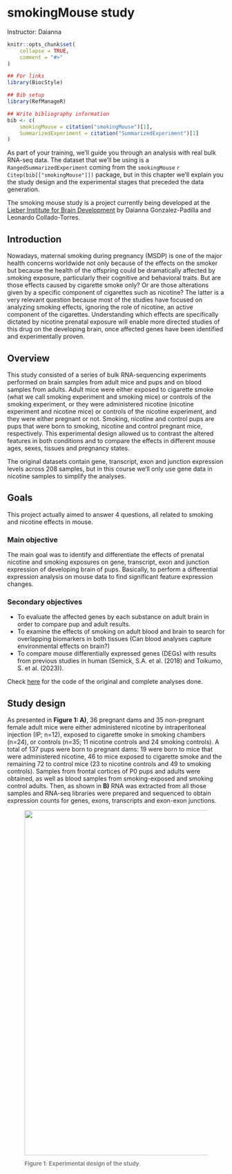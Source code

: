 # smokingMouse study

Instructor: Daianna

```r
knitr::opts_chunk$set(
    collapse = TRUE,
    comment = "#>"
)
```

```r
## For links
library(BiocStyle)

## Bib setup
library(RefManageR)

## Write bibliography information
bib <- c(
    smokingMouse = citation("smokingMouse")[1],
    SummarizedExperiment = citation("SummarizedExperiment")[1]
)
```


As part of your training, we'll guide you through an analysis with real bulk RNA-seq data. 
The dataset that we'll be using is a `RangedSummarizedExperiment` coming from the `smokingMouse` `r Citep(bib[["smokingMouse"]])` package, but in this chapter we'll explain you the study design and the experimental stages that preceded the data generation. 

The smoking mouse study is a project currently being developed at the [Lieber Institute for Brain Development](https://www.libd.org) by Daianna Gonzalez-Padilla and Leonardo Collado-Torres. 

## Introduction 
Nowadays, maternal smoking during pregnancy (MSDP) is one of the major health concerns worldwide not only because of the effects on the smoker but because the health of the offspring could be dramatically affected by smoking exposure, particularly their cognitive and behavioral traits. But are those effects caused by cigarette smoke only? Or are those alterations given by a specific component of cigarettes such as nicotine? The latter is a very relevant question because most of the studies have focused on analyzing smoking effects, ignoring the role of nicotine, an active component of the cigarettes. Understanding which effects are specifically dictated by nicotine prenatal exposure will enable more directed studies of this drug on the developing brain, once affected genes have been identified and experimentally proven.

## Overview
This study consisted of a series of bulk RNA-sequencing experiments performed on brain samples from adult mice and pups and on blood samples from adults. Adult mice were either exposed to cigarette smoke (what we call smoking experiment and smoking mice) or controls of the smoking experiment, or they were administered nicotine (nicotine experiment and nicotine mice) or controls of the nicotine experiment, and they were either pregnant or not. Smoking, nicotine and control pups are pups that were born to smoking, nicotine and control pregnant mice, respectively. This experimental design allowed us to contrast the altered features in both conditions and to compare the effects in different mouse ages, sexes, tissues and pregnancy states. 

The original datasets contain gene, transcript, exon and junction expression levels across 208 samples, but in this course we'll only use gene data in nicotine samples to simplify the analyses.

## Goals

This project actually aimed to answer 4 questions, all related to smoking and nicotine effects in mouse.

### Main objective
The main goal was to identify and differentiate the effects of prenatal nicotine and smoking exposures on gene, transcript, exon and junction expression of developing brain of pups. Basically, to perform a differential expression analysis on mouse data to find significant feature expression changes. 

### Secondary objectives

* To evaluate the affected genes by each substance on adult brain in order to compare pup and adult results.
* To examine the effects of smoking on adult blood and brain to search for overlapping biomarkers in both tissues (Can blood analyses capture environmental effects on brain?)
* To compare mouse differentially expressed genes (DEGs) with results from previous studies in human (Semick, S.A. et al. (2018) and  Toikumo, S. et al. (2023)). 

Check [here](https://github.com/LieberInstitute/smokingMouse_Indirects/tree/main/code) for the code of the original and complete analyses done.

## Study design
As presented in **Figure 1: A)**, 36 pregnant dams and 35 non-pregnant female adult mice were either administered nicotine by intraperitoneal injection (IP; n=12), exposed to cigarette smoke in smoking chambers (n=24), or controls (n=35; 11 nicotine controls and 24 smoking controls). A total of 137 pups were born to pregnant dams: 19 were born to mice that were administered nicotine, 46 to mice exposed to cigarette smoke and the remaining 72 to control mice (23 to nicotine controls and 49 to smoking controls). Samples from frontal cortices of P0 pups and adults were obtained, as well as blood samples from smoking-exposed and smoking control adults. Then, as shown in **B)** RNA was extracted from all those samples and RNA-seq libraries were prepared and sequenced to obtain expression counts for genes, exons, transcripts and exon-exon junctions.

<figure>
  <img src="http://research.libd.org/smokingMouse/reference/figures/Study_design.png" align="center" width="800px" />
  <figcaption style="color: gray; line-height: 0.88; text-align: justify"><font size="-1.5"><b>Figure 1</b>: <b>Experimental design of the study</b>. 

 </figcaption>
</figure>
